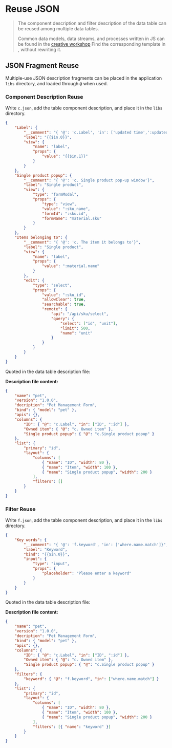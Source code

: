 # Reuse JSON

<blockquote>
	<p>
		The component description and filter description of the data table can be reused among
		multiple data tables.
	</p>
	<p>
		Common data models, data streams, and processes written in JS can be found in the
		<a href='/hub'>creative workshop</a>
		Find the corresponding template in , without rewriting it.
	</p>
</blockquote>

## JSON Fragment Reuse

Multiple-use JSON description fragments can be placed in the application `libs` directory, and loaded through `@` when used.

### Component Description Reuse

Write `c.json`, add the table component description, and place it in the `libs` directory.

<Detail title="View source code">

```json
{
	"Label": {
		"__comment": "{ '@': 'c.Label', 'in': ['updated time',':updated_at']}",
		"label": "{{$in.0}}",
		"view": {
			"name": "label",
			"props": {
				"value": "{{$in.1}}"
			}
		}
	},
	"Single product popup": {
		"__comment": "{ '@': 'c. Single product pop-up window'}",
		"label": "Single product",
		"view": {
			"type": "formModal",
			"props": {
				"type": "view",
				"value": ":sku_name",
				"formId": ":sku.id",
				"formName": "material.sku"
			}
		}
	},
	"Items belonging to": {
		"__comment": "{ '@': 'c. The item it belongs to'}",
		"label": "Single product",
		"view": {
			"name": "label",
			"props": {
				"value": ":material.name"
			}
		},
		"edit": {
			"type": "select",
			"props": {
				"value": ":sku_id",
				"allowClear": true,
				"searchable": true,
				"remote": {
					"api": "/api/sku/select",
					"query": {
						"select": ["id", "unit"],
						"limit": 500,
						"name": "unit"
					}
				}
			}
		}
	}
}
```

</Detail>

Quoted in the data table description file:

**Description file content:**

<Detail title="View source code">

```json
{
	"name": "pet",
	"version": "1.0.0",
	"decription": "Pet Management Form",
	"bind": { "model": "pet" },
	"apis": {},
	"columns": {
		"ID": { "@": "c.Label", "in": ["ID", ":id"] },
		"Owned item": { "@": "c. Owned item" },
		"Single product popup": { "@": "c.Single product popup" }
	},
	"list": {
		"primary": "id",
		"layout": {
			"columns": [
				{ "name": "ID", "width": 80 },
				{ "name": "Item", "width": 100 },
				{ "name": "Single product popup", "width": 200 }
			],
			"filters": []
		}
	}
}
```

</Detail>

### Filter Reuse

Write `f.json`, add the table component description, and place it in the `libs` directory.

<Detail title="View source code">

```json
{
	"Key words": {
		"__comment": "{ '@': 'f.keyword', 'in': ['where.name.match']}",
		"label": "Keyword",
		"bind": "{{$in.0}}",
		"input": {
			"type": "input",
			"props": {
				"placeholder": "Please enter a keyword"
			}
		}
	}
}
```

</Detail>

Quoted in the data table description file:

**Description file content:**

<Detail title="View source code">

```json
{
	"name": "pet",
	"version": "1.0.0",
	"decription": "Pet Management Form",
	"bind": { "model": "pet" },
	"apis": {},
	"columns": {
		"ID": { "@": "c.Label", "in": ["ID", ":id"] },
		"Owned item": { "@": "c. Owned item" },
		"Single product popup": { "@": "c.Single product popup" }
	},
	"filters": {
		"keyword": { "@": "f.keyword", "in": ["where.name.match"] }
	},
	"list": {
		"primary": "id",
		"layout": {
			"columns": [
				{ "name": "ID", "width": 80 },
				{ "name": "Item", "width": 100 },
				{ "name": "Single product popup", "width": 200 }
			],
			"filters": [{ "name": "keyword" }]
		}
	}
}
```

</Detail>

<Div style={{ display: 'flex', justifyContent: 'space-between' }}>
	<Link
		type='prev'
		title='Use session data'
		link='c.Advanced%20Features/g.Login%20Session'
	></Link>
	<Link
		type='next'
		title='Write GRPC plugins'
		link='c.Advanced%20Features/i.Write%20GRPC%20Plugins'
	></Link>
</Div>

